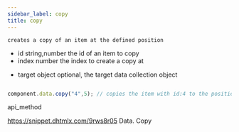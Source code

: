 ```yaml
---
sidebar_label: copy
title: copy
---
```



          


<Short>

	creates a copy of an item at the defined position
    

</Short>



- id 			string,number		the id of an item to copy
- index			number				the index to create a copy at
* target		object				optional, the target data collection object


~~~js

component.data.copy("4",5); // copies the item with id:4 to the position with index 5


~~~
 api_method

<Descr>



</Descr>


 https://snippet.dhtmlx.com/9rws8r05	Data. Copy